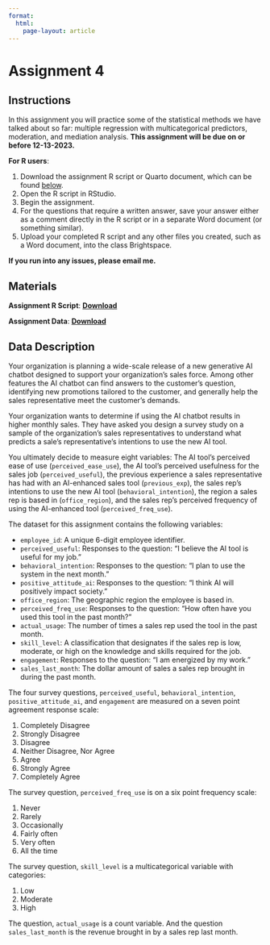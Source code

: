 ```yaml
---
format: 
  html:
    page-layout: article
---
```

<h1 class="h1-reading">Assignment 4</h1>

<h2>Instructions</h2>

In this assignment you will practice some of the statistical methods we have talked about so far: multiple regression with multicategorical predictors, moderation, and mediation analysis. **This assignment will be due on or before 12-13-2023.**

**For R users**: 

1. Download the assignment R script or Quarto document, which can be found <a href="#materials">below</a>.
2. Open the R script in RStudio.
3. Begin the assignment.
4. For the questions that require a written answer, save your answer either as a comment directly in the R script or in a separate Word document (or something similar).
5. Upload your completed R script and any other files you created, such as a Word document, into the class Brightspace. 

**If you run into any issues, please email me.** 

<h2>Materials</h2>

<strong>Assignment R Script</strong>: <a href="04-assignment.R" download target="_blank" rel="noopener noreferrer"><strong>Download</strong></a>

<strong>Assignment Data</strong>: <a href="04-assignment-data.csv" download target="_blank" rel="noopener noreferrer"><strong>Download</strong></a>

<h2>Data Description</h2>

Your organization is planning a wide-scale release of a new generative AI chatbot designed to support your organization's sales force. Among other features the AI chatbot can find answers to the customer's question, identifying new promotions tailored to the customer, and generally help the sales representative meet the customer's demands.

Your organization wants to determine if using the AI chatbot results in higher monthly sales. 
They have asked you design a survey study on a sample of the organization's sales representatives to understand what predicts a sale's representative's intentions to use the new AI tool.

You ultimately decide to measure eight variables: The AI tool's perceived ease of use (`perceived_ease_use`), the AI tool's perceived usefulness for the sales job (`perceived_useful`), the previous experience a sales representative has had with an AI-enhanced sales tool (`previous_exp`), the sales rep's intentions to use the new AI tool (`behavioral_intention`), the region a sales rep is based in (`office_region`), and the sales rep's perceived frequency of using the AI-enhanced tool (`perceived_freq_use`).

The dataset for this assignment contains the following variables:

* `employee_id`: A unique 6-digit employee identifier. 
* `perceived_useful`: Responses to the question: "I believe the AI tool is useful for my job."
* `behavioral_intention`: Responses to the question: "I plan to use the system in the next month."
* `positive_attitude_ai`: Responses to the question: "I think AI will positively impact society."
* `office_region`: The geographic region the employee is based in. 
* `perceived_freq_use`: Responses to the question: "How often have you used this tool in the past month?"
* `actual_usage`: The number of times a sales rep used the tool in the past month. 
* `skill_level`: A classification that designates if the sales rep is low, moderate, or high on the knowledge and skills required for the job.  
* `engagement`: Responses to the question: "I am energized by my work."
* `sales_last_month`: The dollar amount of sales a sales rep brought in during the past month.

The four survey questions, `perceived_useful`, `behavioral_intention`, `positive_attitude_ai`, and `engagement` are measured on a seven point agreement response scale: 

1. Completely Disagree
2. Strongly Disagree
3. Disagree
4. Neither Disagree, Nor Agree
5. Agree
6. Strongly Agree
7. Completely Agree

The survey question, `perceived_freq_use` is on a six point frequency scale: 

1. Never
2. Rarely
3. Occasionally
4. Fairly often
5. Very often
6. All the time

The survey question, `skill_level` is a multicategorical variable with categories:

1. Low
2. Moderate
3. High

The question, `actual_usage` is a count variable. And the question `sales_last_month` is the revenue brought in by a sales rep last month. 
